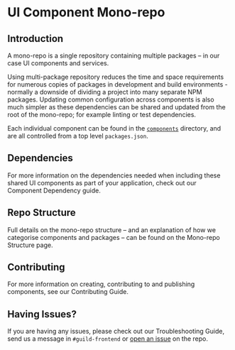 
<Meta title="Documentation/Getting Started/Intro"/>

# UI Component Mono-repo

## Introduction

A mono-repo is a single repository containing multiple packages – in our case UI components and services.

Using multi-package repository reduces the time and space requirements for numerous copies of packages in development and build environments - normally a downside of dividing a project into many separate NPM packages. Updating common configuration across components is also much simpler as these dependencies can be shared and updated from the root of the mono-repo; for example linting or test dependencies.

Each individual component can be found in the [`components`](https://github.com/justeat/fozzie-components/tree/master/packages/components) directory, and are all controlled from a top level `packages.json`.

## Dependencies

For more information on the dependencies needed when including these shared UI components as part of your application, check out our <LinkTo kind="Documentation/Guides/Component Dependencies" story="page">Component Dependency guide</LinkTo>.

## Repo Structure

Full details on the mono-repo structure – and an explanation of how we categorise components and packages – can be found on the <LinkTo kind="Documentation/Getting Started/Structure" story="page">Mono-repo Structure page</LinkTo>.


## Contributing

For more information on creating, contributing to and publishing components, <LinkTo kind="Documentation/Getting Started/Contributing" story="page">see our Contributing Guide</LinkTo>.


## Having Issues?

If you are having any issues, please check out our <LinkTo kind="Documentation/Getting Started/Troubleshooting" story="page">Troubleshooting Guide</LinkTo>, send us a message in `#guild-frontend` or [open an issue](https://github.com/justeat/fozzie-components/issues) on the repo.
